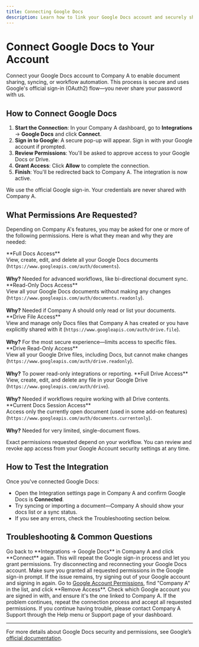 ```yaml
---
title: Connecting Google Docs
description: Learn how to link your Google Docs account and securely share documents with Company A.
---
```


# Connect Google Docs to Your Account

Connect your Google Docs account to Company A to enable document sharing, syncing, or workflow automation. This process is secure and uses Google's official sign-in (OAuth2) flow—you never share your password with us.

## How to Connect Google Docs

1. **Start the Connection**: In your Company A dashboard, go to **Integrations** → **Google Docs** and click **Connect**.
2. **Sign in to Google**: A secure pop-up will appear. Sign in with your Google account if prompted.
3. **Review Permissions**: You'll be asked to approve access to your Google Docs or Drive.
4. **Grant Access**: Click **Allow** to complete the connection.
5. **Finish**: You'll be redirected back to Company A. The integration is now active.

<Info>We use the official Google sign-in. Your credentials are never shared with Company A.</Info>

## What Permissions Are Requested?
Depending on Company A's features, you may be asked for one or more of the following permissions. Here is what they mean and why they are needed:

<Card title="Manage All Google Docs" icon="file-text">
**Full Docs Access**<br/>
View, create, edit, and delete all your Google Docs documents (<code>https://www.googleapis.com/auth/documents</code>).
<br/><br/>
<strong>Why?</strong> Needed for advanced workflows, like bi-directional document sync.
</Card>

<Card title="Read Google Docs Only" icon="eye">
**Read-Only Docs Access**<br/>
View all your Google Docs documents without making any changes (<code>https://www.googleapis.com/auth/documents.readonly</code>).
<br/><br/>
<strong>Why?</strong> Needed if Company A should only read or list your documents.
</Card>

<Card title="Manage Created Docs" icon="file-plus">
**Drive File Access**<br/>
View and manage only Docs files that Company A has created or you have explicitly shared with it (<code>https://www.googleapis.com/auth/drive.file</code>).
<br/><br/>
<strong>Why?</strong> For the most secure experience—limits access to specific files.
</Card>

<Card title="Read-Only Google Drive" icon="folder-open">
**Drive Read-Only Access**<br/>
View all your Google Drive files, including Docs, but cannot make changes (<code>https://www.googleapis.com/auth/drive.readonly</code>).
<br/><br/>
<strong>Why?</strong> To power read-only integrations or reporting.
</Card>

<Card title="Full Google Drive Access" icon="database">
**Full Drive Access**<br/>
View, create, edit, and delete any file in your Google Drive (<code>https://www.googleapis.com/auth/drive</code>).
<br/><br/>
<strong>Why?</strong> Needed if workflows require working with all Drive contents.
</Card>

<Card title="Current Document Only" icon="file-search">
**Current Docs Session Access**<br/>
Access only the currently open document (used in some add-on features) (<code>https://www.googleapis.com/auth/documents.currentonly</code>).
<br/><br/>
<strong>Why?</strong> Needed for very limited, single-document flows.
</Card>

<Note>Exact permissions requested depend on your workflow. You can review and revoke app access from your Google Account security settings at any time.</Note>

## How to Test the Integration

Once you've connected Google Docs:

- Open the Integration settings page in Company A and confirm Google Docs is **Connected**.
- Try syncing or importing a document—Company A should show your docs list or a sync status.
- If you see any errors, check the Troubleshooting section below.

## Troubleshooting & Common Questions

<Accordion title="I denied permissions. How do I reconnect?">
Go back to **Integrations → Google Docs** in Company A and click **Connect** again. This will repeat the Google sign-in process and let you grant permissions.
</Accordion>

<Accordion title="The integration is not working after connecting.">
Try disconnecting and reconnecting your Google Docs account. Make sure you granted all requested permissions in the Google sign-in prompt. If the issue remains, try signing out of your Google account and signing in again.
</Accordion>

<Accordion title="How do I remove Company A's access to my Google Docs?">
Go to <a href="https://myaccount.google.com/permissions" target="_blank">Google Account Permissions</a>, find "Company A" in the list, and click **Remove Access**.
</Accordion>

<Accordion title="What should I do if I see a permissions error or can't see my documents?">
Check which Google account you are signed in with, and ensure it's the one linked to Company A. If the problem continues, repeat the connection process and accept all requested permissions.
</Accordion>

<Accordion title="Who can I contact for support?">
If you continue having trouble, please contact Company A Support through the Help menu or Support page of your dashboard.
</Accordion>

---
For more details about Google Docs security and permissions, see Google’s <a href="https://developers.google.com/workspace/docs/api/auth" target="_blank">official documentation</a>.